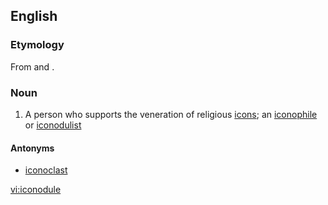 ==English==
{{wikipedia}}
===Etymology===
From {{term|icon|lang=en}} and {{etyl|grc|en}} {{term|δοῦλος||slave|lang=grc}}.

===Noun===
{{en-noun}}

# A person who supports the veneration of religious [[icon]]s; an [[iconophile]] or [[iconodulist]]

====Antonyms====
*[[iconoclast]]

[[vi:iconodule]]